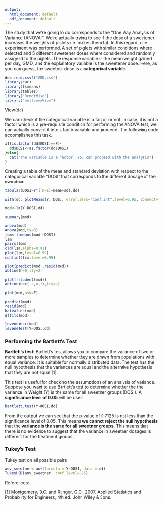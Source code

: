```yaml
---
output:
  html_document: default
  pdf_document: default
---
```


The study that we're going to do corresponds to the "One Way Analysis of Variance (ANOVA)". We're actually trying to see if the dose of a sweetener increases the weights of piglets i.e. makes them fat. In this regard, one experiment was performed.
A set of piglets with similar conditions where selected and 5 different sweetener doses where
considered and randomly assigned to the piglets. The response variable is the mean weight
gained per day, GMD, and the explanatory variable is the sweetener dose. Here, as you can guess, the sweetner dose is a **categorical variable**.

```r
dd<-read.csv2("GMD.csv")
library(car)
library(lsmeans)
library(tables)
library("RcmdrMisc")
library("multcompView")
```
View(dd)

We can check if the categorical variable is a factor or not. In case, it is not a factor which is a pre-requisite condition for performing the ANOVA test, we can actually convert it into a factir variable and proceed. The following code accomplishes this task.
```r
if(is.factor(dd$DOSI)==F){
  dd$DOSI<-as.factor(dd$DOSI)
}else{
  cat("The variable is a factor. You can proceed with the analysis")
}
```

Creating a table of the mean and standard deviation with respect to the categorical variable "DOSI" that corresponds to the different dosage of the sweetner.

```r
tabular(DOSI~Y*((n=1)+mean+sd),dd)
```


```r
with(dd, plotMeans(Y, DOSI, error.bars="conf.int",level=0.95, connect=TRUE))

mod<-lm(Y~DOSI,dd)

summary(mod)

anova(mod)
Anova(mod,ty=3)
lsm<-lsmeans(mod,~DOSI)
lsm
pairs(lsm)
cld(lsm,alpha=0.01)
plot(lsm,level=0.99)
confint(lsm,level=0.99)

plot(predict(mod),resid(mod))
abline(h=0,lty=2)

plot(rstudent(mod))
abline(h=c(-2,0,2),lty=2)

plot(mod,ask=F)

predict(mod)
resid(mod)
hatvalues(mod)
dffits(mod)

leveneTest(mod)
leveneTest(Y~DOSI,dd)
```

### Performing the Bartlett's Test
**Bartlett's test**:
Bartlett's test allows you to compare the variance of two or more samples to determine whether they are drawn from populations with equal variance. It is suitable for normally distributed data. The test has the null hypothesis that the variances are equal and the alterntive hypothesis that they are not equal [1].

This test is useful for checking the assumptions of an analysis of variance. Suppose you want to use Bartlett's test to determine whether the the variance in Weight (Y) is the same for all sweetner groups (DOSI). A **significance level of 0.05** will be used.
```r
bartlett.test(Y~DOSI,dd)
```
From the output we can see that the p-value of 0.7125 is not less than the significance level of 0.05. This means **we cannot reject the null hypothesis** that the **variance is the same for all sweetner groups**. This means that there is no evidence to suggest that the variance in sweetner dosages is different for the treatment groups.


### Tukey's Test
Tukey test on all possible pairs
```r
aov_sweetner<-aov(formula = Y~DOSI, data = dd)
TukeyHSD(aov_sweetner, conf.level=.95)
```


References:

[1] Montgomery, D.C. and Runger, G.C., 2007. Applied Statistics and Probability for Engineers, 4th ed. John Wiley & Sons.
